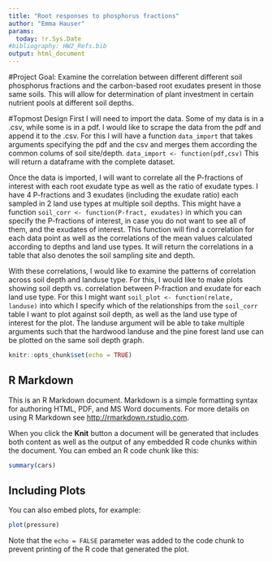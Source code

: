 ```yaml
---
title: "Root responses to phosphorus fractions"
author: "Emma Hauser"
params:
  today: !r.Sys.Date
#bibliography: HW2_Refs.bib
output: html_document
---
```


#Project Goal:
  Examine the correlation between different different soil phosphorus fractions and the carbon-based root exudates present in those same soils. This will allow for determination of plant investment in certain nutrient pools at different soil depths. 
  
#Topmost Design
  First I will need to import the data. Some of my data is in a .csv, while some is in a pdf. I would like to scrape the data from the pdf and append it to the .csv. For this I will have a function `data_import` that takes arguments specifying the pdf and the csv and merges them according the common colums of soil site/depth.
  `data_import <- function(pdf,csv)` This will return a dataframe with the complete dataset.

Once the data is imported, I will want to correlate all the P-fractions of interest with each root exudate type as well as the ratio of exudate types. I have 4 P-fractions and 3 exudates (including the exudate ratio) each sampled in 2 land use types at multiple soil depths. This might have a function `soil_corr <- function(P-fract, exudates)` in which you can specify the P-fractions of interest, in case you do not want to see all of them, and the exudates of interest. This function will find a correlation for each data point as well as the correlations of the mean values calculated according to depths and land use types. It will return the correlations in a table that also denotes the soil sampling site and depth. 

With these correlations, I would like to examine the patterns of correlation across soil depth and landuse type. For this, I would like to make plots showing soil depth vs. correlation between P-fraction and exudate for each land use type. For this I might want `soil_plot <- function(relate, landuse)` into which I specify which of the relationships from the `soil_corr` table I want to plot against soil depth, as well as the land use type of interest for the plot. The landuse argument will be able to take multiple arguments such that the hardwood landuse and the pine forest land use can be plotted on the same soil depth graph. 
  
```r
knitr::opts_chunk$set(echo = TRUE)
```

## R Markdown

This is an R Markdown document. Markdown is a simple formatting syntax for authoring HTML, PDF, and MS Word documents. For more details on using R Markdown see <http://rmarkdown.rstudio.com>.

When you click the **Knit** button a document will be generated that includes both content as well as the output of any embedded R code chunks within the document. You can embed an R code chunk like this:

```r
summary(cars)
```

## Including Plots

You can also embed plots, for example:

```r
plot(pressure)
```

Note that the `echo = FALSE` parameter was added to the code chunk to prevent printing of the R code that generated the plot.
